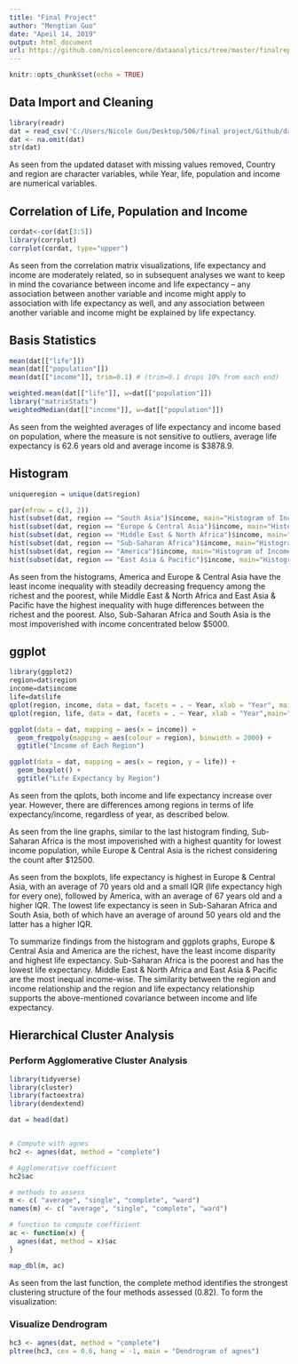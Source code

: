 ```yaml
---
title: "Final Project"
author: "Mengtian Guo"
date: "Apeil 14, 2019"
output: html_document
url: https://github.com/nicoleencore/dataanalytics/tree/master/finalreport
---
```


```r
knitr::opts_chunk$set(echo = TRUE)
```

## Data Import and Cleaning

```r
library(readr)
dat = read_csv('C:/Users/Nicole Guo/Desktop/506/final project/Github/dataanalytics/data/gapminder.csv')
dat <- na.omit(dat)
str(dat)
```
As seen from the updated dataset with missing values removed, Country and region are character variables, while Year, life, population and income are numerical variables.

## Correlation of Life, Population and Income
```r
cordat<-cor(dat[3:5])
library(corrplot)
corrplot(cordat, type="upper")

```
As seen from the correlation matrix visualizations, life expectancy and income are moderately related, so in subsequent analyses we want to keep in mind the covariance between income and life expectancy -- any association between another variable and income might apply to association with life expectancy as well, and any association between another variable and income might be explained by life expectancy. 


## Basis Statistics
```r
mean(dat[["life"]])
mean(dat[["population"]])
mean(dat[["income"]], trim=0.1) # (trim=0.1 drops 10% from each end)

weighted.mean(dat[["life"]], w=dat[["population"]])
library("matrixStats")
weightedMedian(dat[["income"]], w=dat[["population"]]) 
```
As seen from the weighted averages of life expectancy and income based on population, where the measure is not sensitive to outliers, average life expectancy is 62.6 years old and average income is $3878.9.

## Histogram 
```r
uniqueregion = unique(dat$region)

par(mfrow = c(3, 2))
hist(subset(dat, region == "South Asia")$income, main="Histogram of Income in South Asia", xlab = "Income")
hist(subset(dat, region == "Europe & Central Asia")$income, main="Histogram of Income Distribution in Europe & Central Asia", xlab = "Income")
hist(subset(dat, region == "Middle East & North Africa")$income, main="Histogram of Income Distribution in Middle East & North Africa", xlab = "Income")
hist(subset(dat, region == "Sub-Saharan Africa")$income, main="Histogram of Income Distribution in Sub-Saharan Africa", xlab = "Income")
hist(subset(dat, region == "America")$income, main="Histogram of Income Distribution in America", xlab = "Income")
hist(subset(dat, region == "East Asia & Pacific")$income, main="Histogram of Income Distribution in East Asia & Pacific", xlab = "Income")

```
As seen from the histograms, America and Europe & Central Asia have the least income inequality with steadily decreasing frequency among the richest and the poorest, while Middle East & North Africa and East Asia & Pacific have the highest inequality with huge differences between the richest and the poorest. Also, Sub-Saharan Africa and South Asia is the most impoverished with income concentrated below $5000.
 
## ggplot
```r
library(ggplot2)
region=dat$region
income=dat$income
life=dat$life
qplot(region, income, data = dat, facets = . ~ Year, xlab = "Year", main="Income by Year")
qplot(region, life, data = dat, facets = . ~ Year, xlab = "Year",main="Life Expectancy by Year")

ggplot(data = dat, mapping = aes(x = income)) + 
  geom_freqpoly(mapping = aes(colour = region), binwidth = 2000) +
  ggtitle("Income of Each Region")

ggplot(data = dat, mapping = aes(x = region, y = life)) +
  geom_boxplot() +
  ggtitle("Life Expectancy by Region")

```
 
As seen from the qplots, both income and life expectancy increase over year. However, there are differences among regions in terms of life expectancy/income, regardless of year, as described below.

As seen from the line graphs, similar to the last histogram finding, Sub-Saharan Africa is the most impoverished with a highest quantity for lowest income population, while Europe & Central Asia is the richest considering the count after $12500.

As seen from the boxplots, life expectancy is highest in Europe & Central Asia, with an average of 70 years old and a small IQR (life expectancy high for every one), followed by America, with an average of 67 years old and a higher IQR. The lowest life expectancy is seen in Sub-Saharan Africa and South Asia, both of which have an average of around 50 years old and the latter has a higher IQR.

To summarize findings from the histogram and ggplots graphs, Europe & Central Asia and America are the richest, have the least income disparity and highest life expectancy. Sub-Saharan Africa is the poorest and has the lowest life expectancy. Middle East & North Africa and East Asia & Pacific are the most inequal income-wise. The similarity between the region and income relationship and the region and life expectancy relationship supports the above-mentioned covariance between income and life expectancy.

## Hierarchical Cluster Analysis
### Perform Agglomerative Cluster Analysis
```r
library(tidyverse)
library(cluster)    
library(factoextra) 
library(dendextend)

dat = head(dat)


# Compute with agnes
hc2 <- agnes(dat, method = "complete")

# Agglomerative coefficient
hc2$ac

# methods to assess
m <- c( "average", "single", "complete", "ward")
names(m) <- c( "average", "single", "complete", "ward")

# function to compute coefficient
ac <- function(x) {
  agnes(dat, method = x)$ac
}

map_dbl(m, ac)

```

As seen from the last function, the complete method identifies the strongest clustering structure of the four methods assessed (0.82). To form the visualization:

### Visualize Dendrogram
```r
hc3 <- agnes(dat, method = "complete")
pltree(hc3, cex = 0.6, hang = -1, main = "Dendrogram of agnes") 
```
